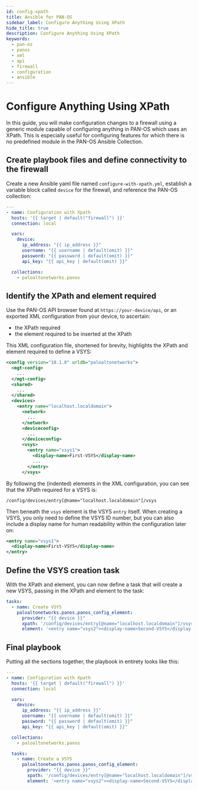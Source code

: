 ```yaml
---
id: config-xpath
title: Ansible for PAN-OS
sidebar_label: Configure Anything Using XPath
hide_title: true
description: Configure Anything Using XPath
keywords:
  - pan-os
  - panos
  - xml
  - api
  - firewall
  - configuration
  - ansible
---
```



# Configure Anything Using XPath

In this guide, you will make configuration changes to a firewall using a generic module capable of configuring anything in PAN-OS which uses an XPath. This is especially useful for configuring features for which there is no predefined module in the PAN-OS Ansible Collection.

<Assumptions />

<LabGuidance />

## Create playbook files and define connectivity to the firewall

Create a new Ansible yaml file named `configure-with-xpath.yml`, establish a variable block called `device` for the firewall, and reference the PAN-OS collection:

```yaml
---
- name: Configuration with Xpath
  hosts: '{{ target | default("firewall") }}'
  connection: local

  vars:
    device:
      ip_address: "{{ ip_address }}"
      username: "{{ username | default(omit) }}"
      password: "{{ password | default(omit) }}"
      api_key: "{{ api_key | default(omit) }}"

  collections:
    - paloaltonetworks.panos
```

## Identify the XPath and element required

Use the PAN-OS API browser found at `https://your-device/api`, or an exported XML configuration from your device, to ascertain:

- the XPath required
- the element required to be inserted at the XPath

This XML configuration file, shortened for brevity, highlights the XPath and element required to define a VSYS:

```xml
<config version="10.1.0" urldb="paloaltonetworks">
  <mgt-config>
    ...
  </mgt-config>
  <shared>
    ...
  </shared>
  <devices>
    <entry name="localhost.localdomain">
      <network>
        ...
      </network>
      <deviceconfig>
        ...
      </deviceconfig>
      <vsys>
        <entry name="vsys1">
          <display-name>First-VSYS</display-name>
          ...
        </entry>
      </vsys>
```

By following the (indented) elements in the XML configuration, you can see that the XPath required for a VSYS is:

```
/config/devices/entry[@name="localhost.localdomain"]/vsys
```

Then beneath the `vsys` element is the VSYS `entry` itself. When creating a VSYS, you only need to define the VSYS ID number, but you can also include a display name for human readability within the configuration later on:

```xml
<entry name="vsys1">
  <display-name>First-VSYS</display-name>
</entry>
```

## Define the VSYS creation task

With the XPath and element, you can now define a task that will create a new VSYS, passing in the XPath and element to the task:

```yaml
tasks:
  - name: Create VSYS
    paloaltonetworks.panos.panos_config_element:
      provider: "{{ device }}"
      xpath: '/config/devices/entry[@name="localhost.localdomain"]/vsys'
      element: '<entry name="vsys2"><display-name>Second-VSYS</display-name></entry>'
```

## Final playbook

Putting all the sections together, the playbook in entirety looks like this:

```yaml
---
- name: Configuration with Xpath
  hosts: '{{ target | default("firewall") }}'
  connection: local

  vars:
    device:
      ip_address: "{{ ip_address }}"
      username: "{{ username | default(omit) }}"
      password: "{{ password | default(omit) }}"
      api_key: "{{ api_key | default(omit) }}"

  collections:
    - paloaltonetworks.panos

  tasks:
    - name: Create a VSYS
      paloaltonetworks.panos.panos_config_element:
        provider: "{{ device }}"
        xpath: '/config/devices/entry[@name="localhost.localdomain"]/vsys'
        element: '<entry name="vsys2"><display-name>Second-VSYS</display-name></entry>'
```
